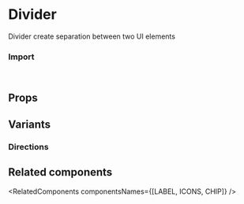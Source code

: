 
<Meta of={DividerStories} />

# Divider

Divider create separation between two UI elements

<Canvas of={DividerStories.Overview} />

### Import

```js
import { Divider } from "@vibe/core";
```

## Props

<PropsTable />

## Variants

### Directions

<Canvas of={DividerStories.Directions} />

## Related components

<RelatedComponents componentsNames={[LABEL, ICONS, CHIP]} />
